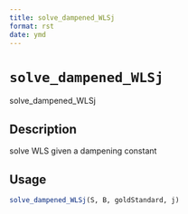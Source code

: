 ```yaml
--- 
title: solve_dampened_WLSj 
format: rst 
date: ymd 
--- 
```

# `solve_dampened_WLSj`

solve_dampened_WLSj


## Description

solve WLS given a dampening constant


## Usage

```r
solve_dampened_WLSj(S, B, goldStandard, j)
```


